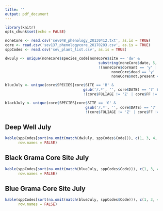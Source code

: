 ```yaml
---
title: ''
output: pdf_document
---
```


```r
library(knitr)
opts_chunk$set(echo = FALSE)
```

```r
noneCore <- read.csv('sev048_phenology_20130412.txt', as.is = TRUE)
core <- read.csv('sev137_phenologycore_20170203.csv', as.is = TRUE)
sppCodes <- read.csv('sev_plant_list.csv', as.is = TRUE)

dwJuly <- unique(noneCore$species_code[noneCore$site == 'dw' & 
                                           substring(noneCore$date, 5, 6) == '07' &
                                           !(noneCore$dormant == 'y' | 
                                                 noneCore$dead == 'y' |
                                                 noneCore$not.present == 'y')])

blueJuly <- unique(core$SPECIES[core$SITE == 'B' & 
                                    gsub('/.*', '', core$DATE) == '7' &
                                    !(core$FOLIAGE != 'Z' | core$FF != 'Z')])

blackJuly <- unique(core$SPECIES[core$SITE == 'G' & 
                                     gsub('/.*', '', core$DATE) == '7' &
                                     !(core$FOLIAGE != 'Z' | core$FF != 'Z')])
```


## Deep Well July

```r
kable(sppCodes[sort(na.omit(match(dwJuly, sppCodes$Code))), c(1, 3, 4, 2)], 
      row.names = FALSE)
```

\pagebreak

## Black Grama Core Site July

```r
kable(sppCodes[sort(na.omit(match(blueJuly, sppCodes$Code))), c(1, 3, 4, 2)], 
      row.names = FALSE)
```

\pagebreak

## Blue Grama Core Site July

```r
kable(sppCodes[sort(na.omit(match(blueJuly, sppCodes$Code))), c(1, 3, 4, 2)], 
      row.names = FALSE)
```
